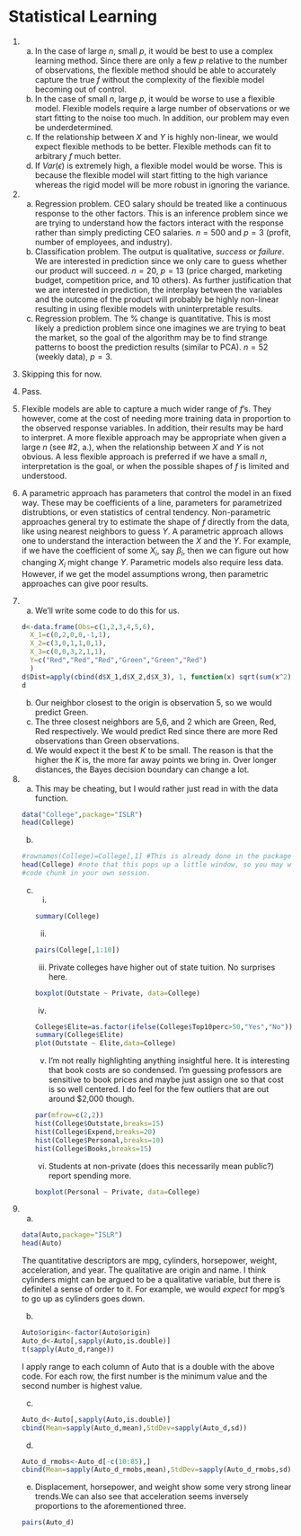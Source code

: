 # Statistical Learning {#chap2}

1. 
    (a) In the case of large $n$, small $p$, it would be best to use a complex learning method. Since there are only a few $p$ relative to the number of observations, the flexible method should be able to accurately capture the true $f$ without the complexity of the flexible model becoming out of control.
    (b) In the case of small $n$, large $p$, it would be worse to use a flexible model. Flexible models require a large number of observations or we start fitting to the noise too much. In addition, our problem may even be underdetermined.
    (c) If the relationship between $X$ and $Y$ is highly non-linear, we would expect flexible methods to be better. Flexible methods can fit to arbitrary $f$ much better.
    (d) If $Var(\epsilon)$ is extremely high, a flexible model would be worse. This is because the flexible model will start fitting to the high variance whereas the rigid model will be more robust in ignoring the variance.
    
2. 
    (a) Regression problem. CEO salary should be treated like a continuous response to the other factors. This is an inference problem since we are trying to understand how the factors interact with the response rather than simply predicting CEO salaries. $n=500$ and $p=3$ (profit, number of employees, and industry).
    (b) Classification problem. The output is qualitative, *success* or *failure*. We are interested in prediction since we only care to guess whether our product will succeed. $n=20$, $p=13$ (price charged, marketing budget, competition price, and 10 others). As further justification that we are interested in prediction, the interplay between the variables and the outcome of the product will probably be highly non-linear resulting in using flexible models with uninterpretable results. 
    (c) Regression problem. The % change is quantitative. This is most likely a prediction problem since one imagines we are trying to beat the market, so the goal of the algorithm may be to find strange patterns to boost the prediction results (similar to PCA). $n=52$ (weekly data), $p=3$.
    
3. Skipping this for now.

4. Pass.

5. Flexible models are able to capture a much wider range of $f$'s. They however, come at the cost of needing more training data in proportion to the observed response variables. In addition, their results may be hard to interpret. A more flexible approach may be appropriate when given a large $n$ (see #2, a.), when the relationship between $X$ and $Y$ is not obvious. A less flexible approach is preferred if we have a small $n$, interpretation is the goal, or when the possible shapes of $f$ is limited and understood.

6. A parametric approach has parameters that control the model in an fixed way. These may be coefficients of a line, parameters for parametrized distrubtions, or even statistics of central tendency. Non-parametric approaches general try to estimate the shape of $f$ directly from the data, like using nearest neighbors to guess $Y$. A parametric approach allows one to understand the interaction between the $X$ and the $Y$. For example, if we have the coefficient of some $X_i$, say $\beta_i$, then we can figure out how changing $X_i$ might change $Y$. Parametric models also require less data. However, if we get the model assumptions wrong, then parametric approaches can give poor results.

7. 
    (a) We'll write some code to do this for us.
    ```r
d<-data.frame(Obs=c(1,2,3,4,5,6),
      X_1=c(0,2,0,0,-1,1),
      X_2=c(3,0,1,1,0,1),
      X_3=c(0,0,3,2,1,1),
      Y=c("Red","Red","Red","Green","Green","Red")
      )
d$Dist=apply(cbind(d$X_1,d$X_2,d$X_3), 1, function(x) sqrt(sum(x^2)))
d
    ```
    (b) Our neighbor closest to the origin is observation 5, so we would predict Green.
    (c) The three closest neighbors are 5,6, and 2 which are Green, Red, Red respectively. We would predict Red since there are more Red observations than Green observations.
    (d) We would expect it the best $K$ to be small. The reason is that the higher the $K$ is, the more far away points we bring in. Over longer distances, the Bayes decision boundary can change a lot.
    
8. 
    (a) This may be cheating, but I would rather just read in with the data function.
    ```r
    data("College",package="ISLR")
    head(College)
    ```
    (b)
    ```r
    #rownames(College)=College[,1] #This is already done in the package data set.
    head(College) #note that this pops up a little window, so you may want to run this
    #code chunk in your own session.
    ```
    (c)
        i.
        ```r
        summary(College)
        ```
        ii.
        ```r
        pairs(College[,1:10])
        ```
        iii. Private colleges have higher out of state tuition. No surprises here.
        ```r
        boxplot(Outstate ~ Private, data=College)
        ```
        iv. 
        ```r
        College$Elite=as.factor(ifelse(College$Top10perc>50,"Yes","No"))
        summary(College$Elite)
        plot(Outstate ~ Elite,data=College)
        ```
        v. I'm not really highlighting anything insightful here. It is interesting that book costs are so condensed. I'm guessing professors are sensitive to book prices and maybe just assign one so that cost is so well centered. I do feel for the few outliers that are out around $2,000 though. 
        ```r
        par(mfrow=c(2,2))
        hist(College$Outstate,breaks=15)
        hist(College$Expend,breaks=20)
        hist(College$Personal,breaks=10)
        hist(College$Books,breaks=15)
        ```
        vi. Students at non-private (does this necessarily mean public?) report spending more.
        ```r
        boxplot(Personal ~ Private, data=College)
        ```
9.
    a. 
    ```r
    data(Auto,package="ISLR")
    head(Auto)
    ```
    The quantitative descriptors are mpg, cylinders, horsepower, weight, acceleration, and year. The qualitative are origin and name. I think cylinders might can be argued to be a qualitative variable, but there is definitel a sense of order to it. For example, we would _expect_ for mpg's to go up as cylinders goes down.
    b. 
    ```r
    Auto$origin<-factor(Auto$origin)
    Auto_d<-Auto[,sapply(Auto,is.double)]
    t(sapply(Auto_d,range))
    ```
    I apply range to each column of Auto that is a double with the above code. For each row, the first number is the minimum value and the second number is highest value. 
    c. 
    ```r
    Auto_d<-Auto[,sapply(Auto,is.double)]
    cbind(Mean=sapply(Auto_d,mean),StdDev=sapply(Auto_d,sd))
    ```
    d.
    ```r
    Auto_d_rmobs<-Auto_d[-c(10:85),]
    cbind(Mean=sapply(Auto_d_rmobs,mean),StdDev=sapply(Auto_d_rmobs,sd))
    ```
    e. Displacement, horsepower, and weight show some very strong linear trends.We can also see that acceleration seems inversely proportions to the aforementioned three. 
    ```r
    pairs(Auto_d)
    ```